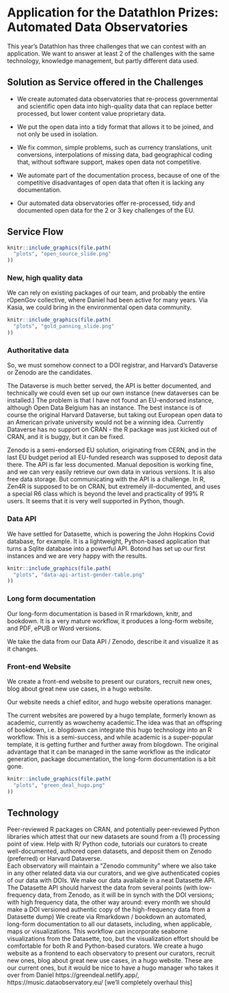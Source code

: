 # Application for the Datathlon Prizes: Automated Data Observatories {#intro}

This year's Datathlon has three challenges that we can contest with an application.  We want to answer at least 2 of the challenges with the same technology, knowledge management, but partly different data used.

## Solution as Service offered in the Challenges

- We create automated data observatories that re-process governmental and scientific open data into high-quality data that can replace better processed, but lower content value proprietary data. 

- We put the open data into a tidy format that allows it to be joined, and not only be used in isolation.

- We fix common, simple problems, such as currency translations, unit conversions, interpolations of missing data, bad geographical coding that, without software support, makes open data not competitive.

- We automate part of the documentation process, because of one of the competitive disadvantages of open data that often it is lacking any documentation.

- Our automated data observatories offer re-processed, tidy and documented open data for the 2 or 3 key challenges of the EU.

## Service Flow

```r
knitr::include_graphics(file.path(
  "plots", "open_source_slide.png"
))
```

### New, high quality data

We can rely on existing packages of our team, and probably the entire rOpenGov collective, where Daniel had been active for many years.  Via Kasia, we could bring in the environmental open data community. 

```r
knitr::include_graphics(file.path(
  "plots", "gold_panning_slide.png"
))
```

### Authoritative data

So, we must somehow connect to a DOI registrar, and Harvard’s Dataverse or Zenodo are the candidates. 

The Dataverse is much better served, the API is better documented, and technically we could even set up our own instance (new dataverses can be installed.)  The problem is that I have not found an EU-endorsed instance, although Open Data Belgium has an instance.  The best instance is of course the original Harvard Dataverse, but taking out European open data to an American private university would not be a winning idea. Currently Dataverse has no support on CRAN - the R package was just kicked out of CRAN, and it is buggy, but it can be fixed. 

Zenodo is a semi-endorsed EU solution, originating from CERN, and in the last EU budget period all EU-funded research was supposed to deposit data there. The API is far less documented. Manual deposition is working fine, and we can very easily retrieve our own data in various versions.  It is also free data storage.  But communicating with the API is a challenge. In R, Zen4R is supposed to be on CRAN, but extremely ill-documented, and uses a special R6 class which is beyond the level and practicality of 99% R users. It seems that it is very well supported in Python, though.

### Data API

We have settled for Datasette, which is powering the John Hopkins Covid database, for example. It is a lightweight, Python-based application that turns a Sqlite database into a powerful API.  Botond has set up our first instances and we are very happy with the results.


```r
knitr::include_graphics(file.path(
  "plots", "data-api-artist-gender-table.png"
))
```

### Long form documentation

Our long-form documentation is based in R rmarkdown, knitr, and bookdown.  It is a very mature workflow, it produces a long-form website, and PDF, ePUB or Word versions. 

We take the data from our Data API / Zenodo, describe it and visualize it as it changes. 

### Front-end Website

We create a front-end website to present our curators, recruit new ones, blog about great new use cases, in a hugo website. 

Our website needs a chief editor, and hugo website operations manager. 

The current websites are powered by a hugo template, formerly known as academic, currently as wowchemy academic.The idea was that an offspring of bookdown, i.e. blogdown can integrate this hugo technology into an R workflow.  This is a semi-success, and while academic is a super-popular template, it is getting further and further away from blogdown.  The original advantage that it can be managed in the same workflow as the indicator generation, package documentation, the long-form documentation is a bit gone. 

```r
knitr::include_graphics(file.path(
  "plots", "green_deal_hugo.png"
))
```

## Technology

Peer-reviewed R packages on CRAN, and potentially peer-reviewed Python libraries which attest that our new datasets are sound from a (1) processing point of view.
Help with R/ Python code, tutorials our curators to create well-documented, authored open datasets, and deposit them on Zenodo (preferred) or Harvard Dataverse.  
Each observatory will maintain a “Zenodo community” where we also take in any other related data via our curators, and we give authenticated copies of our data with DOIs.
We make our data available in a neat Datasette API.  The Datasette API should harvest the data from several points (with low-frequency data, from Zenodo, as it will be in synch with the DOI versions; with high frequency data, the other way around: every month we should make a DOI versioned authentic copy of the high-frequency data from a Datasette dump)
We create via Rmarkdown / bookdown an automated, long-form documentation to all our datasets, including, when applicable, maps or visualizations.
This workflow can incorporate seaborne visualizations from the Datasette, too, but the visualization effort should be comfortable for both R and Python-based curators.
We create a hugo website as a frontend to each observatory to present our curators, recruit new ones, blog about great new use cases, in a hugo website. These are our current ones, but it would be nice to have a hugo manager who takes it over from Daniel https://greendeal.netlify.app/, https://music.dataobservatory.eu/  [we’ll completely overhaul this]

